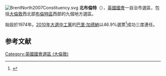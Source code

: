 [[File:BrentNorth2007Constituency.svg|right]]
'''北布倫特'''（{{lang-en|Brent North}}），[[英國|英國]][[英國國會|國會]]一自治市選區，包括[[大倫敦|大倫敦]]西北部[[布倫特區|布倫特區]]西部的九個地方選區。

始設於1974年。[[2010年英國大選|2010年大選中]][[工黨_(英國)|工黨]]的[[巴里·加德納|巴里·加德納]]以46.9%選票<ref>{{cite news
|publisher=[[英國廣播公司|英國廣播公司]]
|date=2010年5月7日
|title=Election 2010/Constituency/Brent North
|url=http://news.bbc.co.uk/1/shared/election2010/results/constituency/a63.stm
|accessdate=2010年10月8日
|archive-date=2021年11月29日
|archive-url=https://web.archive.org/web/20211129064717/http://news.bbc.co.uk/1/shared/election2010/results/constituency/a63.stm
}}</ref>成功三度連任。
==参考文献==
<div class="references-small">
<references></references>
</div>

{{DEFAULTSORT:Brent North (UK Parliament constituency)}}
{{英國國會選區 (倫敦)}}
[[Category:英國國會選區_(大倫敦)|Category:英國國會選區 (大倫敦)]]